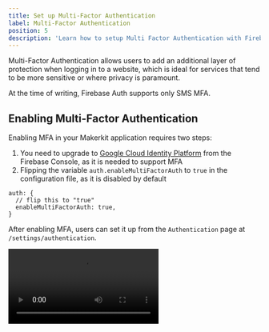 ```yaml
---
title: Set up Multi-Factor Authentication
label: Multi-Factor Authentication
position: 5
description: 'Learn how to setup Multi Factor Authentication with Firebase Auth in your MakerKit application'
---
```


Multi-Factor Authentication allows users to add an additional layer of protection when logging in to a website, which is ideal for services that tend to be more sensitive or where privacy is paramount. 

At the time of writing, Firebase Auth supports only SMS MFA.

## Enabling Multi-Factor Authentication

Enabling MFA in your Makerkit application requires two steps:

1. You need to upgrade to [Google Cloud Identity Platform](https://cloud.google.com/identity-platform/docs/product-comparison) from the Firebase Console, as it is needed to support MFA
2. Flipping the variable `auth.enableMultiFactorAuth` to `true` in the configuration file, as it is disabled by default

```tsx title="configuration.ts"
auth: {
  // flip this to "true"
  enableMultiFactorAuth: true,
}
```

After enabling MFA, users can set it up from the `Authentication` page at `/settings/authentication`.

<Video src="/assets/images/posts/enabling-multi-factor-authentication.mp4" />
